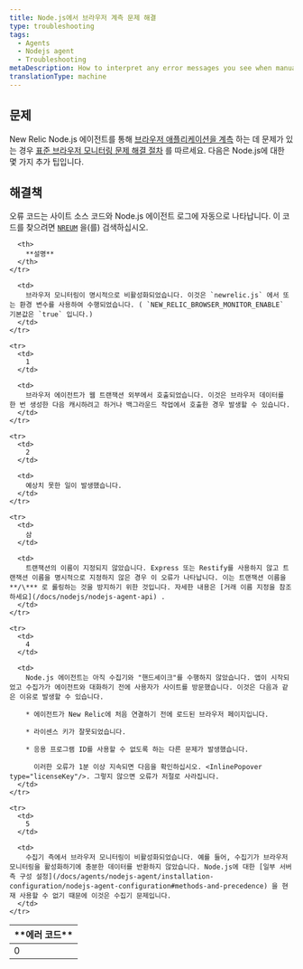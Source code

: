 ```yaml
---
title: Node.js에서 브라우저 계측 문제 해결
type: troubleshooting
tags:
  - Agents
  - Nodejs agent
  - Troubleshooting
metaDescription: How to interpret any error messages you see when manually inserting the browser agent with New Relic's Node.js agent.
translationType: machine
---
```


## 문제

New Relic Node.js 에이전트를 통해 [브라우저 애플리케이션을 계측](/docs/nodejs/page-load-timing-in-nodejs) 하는 데 문제가 있는 경우 [표준 브라우저 모니터링 문제 해결 절차](/docs/new-relic-browser/troubleshooting-page-view-monitoring) 를 따르세요. 다음은 Node.js에 대한 몇 가지 추가 팁입니다.

## 해결책

오류 코드는 사이트 소스 코드와 Node.js 에이전트 로그에 자동으로 나타납니다. 이 코드를 찾으려면 [`NREUM`](/docs/new-relic-browser/troubleshooting-page-view-monitoring#javascript) 을(를) 검색하십시오.

<table>
  <thead>
    <tr>
      <th width={100}>
        **에러 코드**
      </th>

      <th>
        **설명**
      </th>
    </tr>
  </thead>

  <tbody>
    <tr>
      <td>
        0
      </td>

      <td>
        브라우저 모니터링이 명시적으로 비활성화되었습니다. 이것은 `newrelic.js` 에서 또는 환경 변수를 사용하여 수행되었습니다. ( `NEW_RELIC_BROWSER_MONITOR_ENABLE` 기본값은 `true` 입니다.)
      </td>
    </tr>

    <tr>
      <td>
        1
      </td>

      <td>
        브라우저 에이전트가 웹 트랜잭션 외부에서 호출되었습니다. 이것은 브라우저 데이터를 한 번 생성한 다음 캐시하려고 하거나 백그라운드 작업에서 호출한 경우 발생할 수 있습니다.
      </td>
    </tr>

    <tr>
      <td>
        2
      </td>

      <td>
        예상치 못한 일이 발생했습니다.
      </td>
    </tr>

    <tr>
      <td>
        삼
      </td>

      <td>
        트랜잭션의 이름이 지정되지 않았습니다. Express 또는 Restify를 사용하지 않고 트랜잭션 이름을 명시적으로 지정하지 않은 경우 이 오류가 나타납니다. 이는 트랜잭션 이름을 **/\*** 로 롤링하는 것을 방지하기 위한 것입니다. 자세한 내용은 [거래 이름 지정을 참조하세요](/docs/nodejs/nodejs-agent-api) .
      </td>
    </tr>

    <tr>
      <td>
        4
      </td>

      <td>
        Node.js 에이전트는 아직 수집기와 "핸드셰이크"를 수행하지 않았습니다. 앱이 시작되었고 수집가가 에이전트와 대화하기 전에 사용자가 사이트를 방문했습니다. 이것은 다음과 같은 이유로 발생할 수 있습니다.

        * 에이전트가 New Relic에 처음 연결하기 전에 로드된 브라우저 페이지입니다.

        * 라이센스 키가 잘못되었습니다.

        * 응용 프로그램 ID를 사용할 수 없도록 하는 다른 문제가 발생했습니다.

          이러한 오류가 1분 이상 지속되면 다음을 확인하십시오. <InlinePopover type="licenseKey"/>. 그렇지 않으면 오류가 저절로 사라집니다.
      </td>
    </tr>

    <tr>
      <td>
        5
      </td>

      <td>
        수집기 측에서 브라우저 모니터링이 비활성화되었습니다. 예를 들어, 수집기가 브라우저 모니터링을 활성화하기에 충분한 데이터를 반환하지 않았습니다. Node.js에 대한 [일부 서버 측 구성 설정](/docs/agents/nodejs-agent/installation-configuration/nodejs-agent-configuration#methods-and-precedence) 을 현재 사용할 수 없기 때문에 이것은 수집기 문제입니다.
      </td>
    </tr>
  </tbody>
</table>